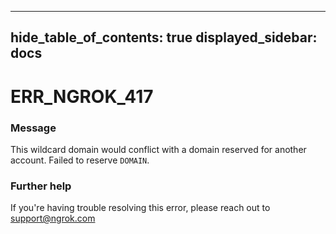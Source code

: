 

---
hide_table_of_contents: true
displayed_sidebar: docs
---


# ERR_NGROK_417

### Message
This wildcard domain would conflict with a domain reserved for another account. Failed to reserve `DOMAIN`.

<ErrorDetails error="err_ngrok_417" />



### Further help
If you're having trouble resolving this error, please reach out to [support@ngrok.com](mailto:support@ngrok.com?subject=Help%20with%20ERR_NGROK_417)

